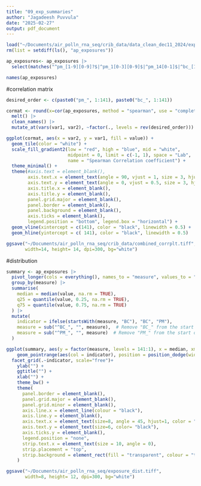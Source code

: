 ```yaml
---
title: "09_exp_summaries"
author: "Jagadeesh Puvvula"
date: "2025-02-27"
output: pdf_document
---
```


```r
load("~/Documents/air_polln_rna_seq/crib_data/data_clean_dec11_2024/exposure_data.rda")
rm(list = setdiff(ls(), "ap_exposures"))

ap_exposures<- ap_exposures |>
  select(matches("^pm_[1-9][0-9]?$|^pm_1[0-3][0-9]$|^pm_14[0-1]$|^bc_[1-9][0-9]?$|^bc_1[0-3][0-9]$|^bc_14[0-1]$"))

names(ap_exposures)
```

#correlation matrix
```r
desired_order <- c(paste0("pm_", 1:141), paste0("bc_", 1:141))

cormat <- round(x=cor(ap_exposures, method = "spearman", use = "complete.obs"), digits = 2) |>
  melt() |> 
  clean_names() |>
  mutate_at(vars(var1, var2), ~factor(., levels = rev(desired_order))) 
```

```r
ggplot(cormat, aes(x = var2, y = var1, fill = value)) +
  geom_tile(color = "white") +
  scale_fill_gradient2(low = "red", high = "blue", mid = "white",
                       midpoint = 0, limit = c(-1, 1), space = "Lab",
                       name = "Spearman Correlation coefficient") +
  theme_minimal() +
  theme(#axis.text = element_blank(),
        axis.text.x = element_text(angle = 90, vjust = 1, size = 3, hjust = 0, color = "black"),
        axis.text.y = element_text(angle = 0, vjust = 0.5, size = 3, hjust = 0, color = "black"),
        axis.title.x = element_blank(),
        axis.title.y = element_blank(),
        panel.grid.major = element_blank(),
        panel.border = element_blank(),
        panel.background = element_blank(),
        axis.ticks = element_blank(),
        legend.position = "bottom", legend.box = "horizontal") + 
  geom_vline(xintercept = c(141), color = "black", linewidth = 0.5) +
  geom_hline(yintercept = c( 141), color = "black", linewidth = 0.5)

```

```r
ggsave("~/Documents/air_polln_rna_seq/crib_data/combined_corrplt.tiff",
       width=14, height= 14, dpi=300, bg="white")
```

#distribution
```r
summary <- ap_exposures |>
  pivot_longer(cols = everything(), names_to = "measure", values_to = "value") |>
  group_by(measure) |>
  summarise(
    median = median(value, na.rm = TRUE),
    q25 = quantile(value, 0.25, na.rm = TRUE),
    q75 = quantile(value, 0.75, na.rm = TRUE)
  ) |>
  mutate(
    indicator = ifelse(startsWith(measure, "BC"), "BC", "PM"),
    measure = sub("^BC_", "", measure),  # Remove "BC_" from the start of the measure
    measure = sub("^PM_", "", measure)  # Remove "PM_" from the start of the measure
  )
```

```r
ggplot(summary, aes(y = factor(measure, levels = 141:1), x = median, xmin = q25, xmax = q75)) +
    geom_pointrange(aes(col = indicator), position = position_dodge(width = 0.5), size = 0.25) +
  facet_grid(.~indicator, scale="free")+
    ylab("") +
    ggtitle("") +
    xlab("") +
    theme_bw() +
    theme(
      panel.border = element_blank(),
      panel.grid.major = element_blank(),
      panel.grid.minor = element_blank(),
      axis.line.x = element_line(colour = "black"),
      axis.line.y = element_blank(),
      axis.text.x = element_text(size=8, angle = 45, hjust=1, color = "black"),
      axis.text.y = element_text(size=6, color= "black"),
      axis.ticks.y = element_blank(),
      legend.position = "none",
      strip.text.x = element_text(size = 10, angle = 0),
      strip.placement = "top",
      strip.background = element_rect(fill = "transparent", colour = "transparent")
    )
```

```r
ggsave("~/Documents/air_polln_rna_seq/exposure_dist.tiff",
       width=8, height= 12, dpi=300, bg="white")
```

